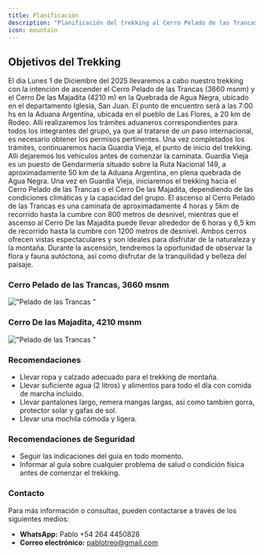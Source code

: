 ```yaml
---
title: Planificación
description: "Planificación del trekking al Cerro Pelado de las Trancas (3660 msnm) y Cerro De las Majadita (4210 m) en la Quebrada de Agua Negra, San Juan."
icon: mountain
---
```


## Objetivos del Trekking

El dia Lunes 1 de Diciembre del 2025 llevaremos a cabo nuestro trekking con la intención de ascender el Cerro Pelado de las Trancas (3660 msnm) y el Cerro De las Majadita (4210 m) en la Quebrada de Agua Negra, ubicado en el departamento Iglesia, San Juan.
El punto de encuentro será a las 7:00 hs en la Aduana Argentina, ubicada en el pueblo de Las Flores, a 20 km de Rodeo. Allí realizaremos los trámites aduaneros correspondientes para todos los integrantes del grupo, ya que al tratarse de un paso internacional, es necesario obtener los permisos pertinentes.
Una vez completados los trámites, continuaremos hacia Guardia Vieja, el punto de inicio del trekking. Allí dejaremos los vehículos antes de comenzar la caminata. Guardia Vieja es un puesto de Gendarmería situado sobre la Ruta Nacional 149, a aproximadamente 50 km de la Aduana Argentina, en plena quebrada de Agua Negra.
Una vez en Guardia Vieja, iniciaremos el trekking hacia el Cerro Pelado de las Trancas o el Cerro De las Majadita, dependiendo de las condiciones climáticas y la capacidad del grupo. El ascenso al Cerro Pelado de las Trancas es una caminata de aproximadamente 4 horas y 5km de recorrido hasta la cumbre con 800 metros de desnivel, mientras que el ascenso al Cerro De las Majadita puede llevar alrededor de 6 horas y 6,5 km de recorrido hasta la cumbre con 1200 metros de desnivel. 
Ambos cerros ofrecen vistas espectaculares y son ideales para disfrutar de la naturaleza y la montaña. Durante la ascensión, tendremos la oportunidad de observar la flora y fauna autóctona, así como disfrutar de la tranquilidad y belleza del paisaje.

### Cerro Pelado de las Trancas, 3660 msnm
!["Pelado de las Trancas "](/images/PeladoTrancasElevacion.png)

### Cerro De las Majadita, 4210 msnm
!["Pelado de las Trancas "](/images/MajaditaElevacion.png)

### Recomendaciones
- Llevar ropa y calzado adecuado para el trekking de montaña.
- Llevar suficiente agua (2 litros) y alimentos para todo el día con comida de marcha incluido.
- Llevar pantalones largo, remera mangas largas, asi como tambien gorra, protector solar y gafas de sol.
- Llevar una mochila cómoda y ligera.
### Recomendaciones de Seguridad
- Seguir las indicaciones del guía en todo momento.
- Informar al guía sobre cualquier problema de salud o condición física antes de comenzar el trekking.
### Contacto
Para más información o consultas, pueden contactarse a través de los siguientes medios:
- **WhatsApp:** Pablo +54 264 4450828
- **Correo electrónico:**  pablotreo@gmail.com


